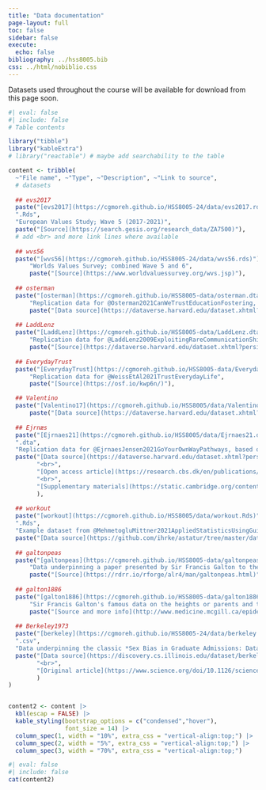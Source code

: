 ```yaml
---
title: "Data documentation"
page-layout: full
toc: false
sidebar: false
execute:
  echo: false
bibliography: ../hss8005.bib
css: ../html/nobiblio.css
---
```


Datasets used throughout the course will be available for download from this page soon.


```r
#| eval: false
#| include: false
# Table contents

library("tibble")
library("kableExtra")
# library("reactable") # maybe add searchability to the table

content <- tribble(
  ~"File name", ~"Type", ~"Description", ~"Link to source",
  # datasets
  
  ## evs2017
  paste("[evs2017](https://cgmoreh.github.io/HSS8005-24/data/evs2017.rds)"), 
  ".Rds",
  "European Values Study; Wave 5 (2017-2021)",
  paste("[Source](https://search.gesis.org/research_data/ZA7500)"),
  # add <br> and more link lines where available
  
  ## wvs56
  paste("[wvs56](https://cgmoreh.github.io/HSS8005-24/data/wvs56.rds)"), ".Rds",
      "Worlds Values Survey; combined Wave 5 and 6",
      paste("[Source](https://www.worldvaluessurvey.org/wvs.jsp)"),
  
  ## osterman
  paste("[osterman](https://cgmoreh.github.io/HSS8005-data/osterman.dta)"), ".dta",
      "Replication data for @Osterman2021CanWeTrustEducationFostering, based on European Social Survey Rounds 1-9 data",
      paste("[Data source](https://dataverse.harvard.edu/dataset.xhtml?persistentId=doi:10.7910/DVN/RCSCDA)", "<br>", "[Open access article](https://link.springer.com/article/10.1007/s11205-020-02529-y)", "<br>", "[Supplementary materials](https://static-content.springer.com/esm/art%3A10.1007%2Fs11205-020-02529-y/MediaObjects/11205_2020_2529_MOESM1_ESM.pdf)"),
  
  ## LaddLenz
  paste("[LaddLenz](https://cgmoreh.github.io/HSS8005-data/LaddLenz.dta)"), ".dta",
      "Replication data for @LaddLenz2009ExploitingRareCommunicationShiftDocument, based on British Election Panel Study data. Included in @Hainmueller2012EntropyBalancingCausalEffectsMultivariate",
      paste("[Source](https://dataverse.harvard.edu/dataset.xhtml?persistentId=hdl:1902.1/16077)"),
  
  ## EverydayTrust
  paste("[EverydayTrust](https://cgmoreh.github.io/HSS8005-data/EverydayTrust.Rds)"), ".Rds", 
      "Replication data for @WeissEtAl2021TrustEverydayLife", 
      paste("[Source](https://osf.io/kwp6n/)"),

  ## Valentino
  paste("[Valentino17](https://cgmoreh.github.io/HSS8005/data/Valentino17.dta)"), ".dta", "Replication data for @ValentinoEtAl2019EconomicCulturalDriversImmigrantSupport, based on original data collected through YouGov in 11 countries. The original dataset provided by the authors is called ***imm.bjpols.dta*** and the original analysis was performed in Stata.",
      paste("[Data source](https://dataverse.harvard.edu/dataset.xhtml?persistentId=doi:10.7910/DVN/R5MEKK)", "<br>", "[Open access article](https://ora.ox.ac.uk/objects/uuid:33db61d3-a72c-4dc1-8ad5-53fc37728650)", "<br>", "[Supplementary materials](https://static.cambridge.org/content/id/urn:cambridge.org:id:article:S000712341700031X/resource/name/S000712341700031Xsup001.pdf)"),
  
  ## Ejrnæs
  paste("[Ejrnaes21](https://cgmoreh.github.io/HSS8005/data/Ejrnaes21.dta)"), 
  ".dta", 
  "Replication data for @EjrnaesJensen2021GoYourOwnWayPathways, based on data from the European Social Survey Round 8. The original dataset provided by the authors is called ***G&O_Final.tab*** and the original analysis was performed in Stata.",
  paste("[Data source](https://dataverse.harvard.edu/dataset.xhtml?persistentId=doi:10.7910/DVN/VAFIIO)", 
        "<br>", 
        "[Open access article](https://research.cbs.dk/en/publications/go-your-own-way-the-pathways-to-exiting-the-european-union)", 
        "<br>", 
        "[Supplementary materials](https://static.cambridge.org/content/id/urn:cambridge.org:id:article:S0017257X20000378/resource/name/S0017257X20000378sup001.docx)"
        ),
  
  ## workout
  paste("[workout](https://cgmoreh.github.io/HSS8005/data/workout.Rds)"), 
  ".Rds", 
  "Example dataset from @MehmetogluMittner2021AppliedStatisticsUsingGuideSocial; a combined version of the original `workout2` and `workout3` datasets included in the {astatur} package",
  paste("[Data source](https://github.com/ihrke/astatur/tree/master/data)"),
  
  ## galtonpeas
  paste("[galtonpeas](https://cgmoreh.github.io/HSS8005-data/galtonpeas.Rds)"), ".Rds",
      "Data underpinning a paper presented by Sir Francis Galton to the Royal Institute on February 9, 1877, summarising his experiments on sweet peas in which he compared the size of peas produced by parent plants to those produced by offspring plants.",
      paste("[Source](https://rdrr.io/rforge/alr4/man/galtonpeas.html)"),
  
  ## galton1886
  paste("[galton1886](https://cgmoreh.github.io/HSS8005-data/galton1886.dta)"), ".dta",
      "Sir Francis Galton's famous data on the heights or parents and their children underpinning his 1886 paper [@Galton1886RegressionMediocrityHereditaryStature].",
      paste("[Source and more info](http://www.medicine.mcgill.ca/epidemiology/hanley/galton/)"),
  
  ## Berkeley1973
  paste("[berkeley](https://cgmoreh.github.io/HSS8005-24/data/berkeley.csv)"),
  ".csv",
  "Data underpinning the classic *Sex Bias in Graduate Admissions: Data from Berkeley* paper by Bickel, Hammel and O'Connell (1975).",
  paste("[Data source](https://discovery.cs.illinois.edu/dataset/berkeley/)",
        "<br>",
        "[Original article](https://www.science.org/doi/10.1126/science.187.4175.398)"
        )
)


content2 <- content |> 
  kbl(escap = FALSE) |> 
  kable_styling(bootstrap_options = c("condensed","hover"),
                font_size = 14) |>
  column_spec(1, width = "10%", extra_css = "vertical-align:top;") |>  
  column_spec(2, width = "5%", extra_css = "vertical-align:top;") |>  
  column_spec(3, width = "70%", extra_css = "vertical-align:top;")

```

::: text-sm
```r
#| eval: false
#| include: false
cat(content2)
```
:::

<!-- The datasets can be downloaded by clicking on the file name, or read into `R` directly from `"https://cgmoreh.github.io/HSS8005-24/data/___"` (using a type-appropriate read function and replacing \_\_\_ with "File name" and "Type" extension; e.g. `sjlabelled::read_stata("https://cgmoreh.github.io/HSS8005-24/data/dataset.dta")` or `datawizard::data_read("https://cgmoreh.github.io/HSS8005-24/data/dataset.dta")`). -->


